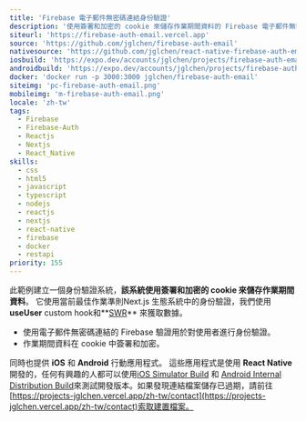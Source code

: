 ```yaml
---
title: 'Firebase 電子郵件無密碼連結身份驗證'
description: '使用簽署和加密的 cookie 來儲存作業期間資料的 Firebase 電子郵件無密碼連結身份驗證系統，。'
siteurl: 'https://firebase-auth-email.vercel.app'
source: 'https://github.com/jglchen/firebase-auth-email'
nativesource: 'https://github.com/jglchen/react-native-firebase-auth-email'
iosbuild: 'https://expo.dev/accounts/jglchen/projects/firebase-auth-email/builds/0f15f092-b8d8-4bc1-ac03-bf703c0d3edd'
androidbuild: 'https://expo.dev/accounts/jglchen/projects/firebase-auth-email/builds/fb497610-636a-48ef-8686-725e40d19ed1'
docker: 'docker run -p 3000:3000 jglchen/firebase-auth-email'
siteimg: 'pc-firebase-auth-email.png'
mobileimg: 'm-firebase-auth-email.png'
locale: 'zh-tw'
tags:
  - Firebase
  - Firebase-Auth
  - Reactjs
  - Nextjs
  - React_Native
skills:
  - css
  - html5
  - javascript
  - typescript
  - nodejs
  - reactjs
  - nextjs
  - react-native
  - firebase
  - docker
  - restapi
priority: 155
---
```


此範例建立一個身份驗證系統，**該系統使用簽署和加密的 cookie 來儲存作業期間資料**。 它使用當前最佳作業準則Next.js 生態系統中的身份驗證，我們使用**useUser** custom hook和**[SWR](https://swr.vercel.app/)** 來獲取數據。

* 使用電子郵件無密碼連結的 Firebase 驗證用於對使用者進行身份驗證。
* 作業期間資料在 cookie 中簽署和加密。
      
同時也提供 **iOS** 和 **Android** 行動應用程式。 這些應用程式是使用 **React Native** 開發的，任何有興趣的人都可以使用[iOS Simulator Build](https://expo.dev/accounts/jglchen/projects/firebase-auth-email/builds/0f15f092-b8d8-4bc1-ac03-bf703c0d3edd) 和 [Android Internal Distribution Build](https://expo.dev/accounts/jglchen/projects/firebase-auth-email/builds/fb497610-636a-48ef-8686-725e40d19ed1)來測試開發版本。如果發現連結檔案儲存已過期，請前往[https://projects-jglchen.vercel.app/zh-tw/contact](https://projects-jglchen.vercel.app/zh-tw/contact)索取建置檔案。
